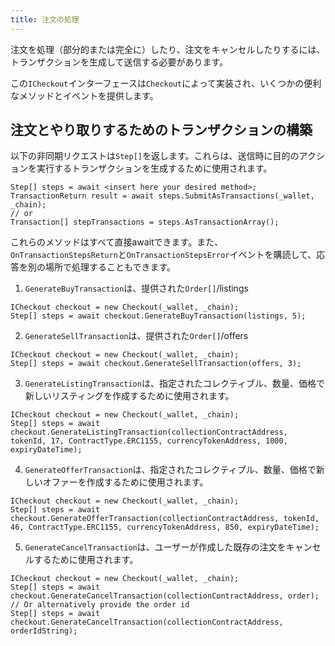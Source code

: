 ```yaml
---
title: 注文の処理
---
```


注文を処理（部分的または完全に）したり、注文をキャンセルしたりするには、トランザクションを生成して送信する必要があります。

この`ICheckout`インターフェースは`Checkout`によって実装され、いくつかの便利なメソッドとイベントを提供します。

## 注文とやり取りするためのトランザクションの構築

以下の非同期リクエストは`Step[]`を返します。これらは、送信時に目的のアクションを実行するトランザクションを生成するために使用されます。

```
Step[] steps = await <insert here your desired method>;
TransactionReturn result = await steps.SubmitAsTransactions(_wallet, _chain);
// or 
Transaction[] stepTransactions = steps.AsTransactionArray();
```

これらのメソッドはすべて直接awaitできます。また、`OnTransactionStepsReturn`と`OnTransactionStepsError`イベントを購読して、応答を別の場所で処理することもできます。

1. `GenerateBuyTransaction`は、提供された`Order[]`/listings

```
ICheckout checkout = new Checkout(_wallet, _chain);
Step[] steps = await checkout.GenerateBuyTransaction(listings, 5);
```

2. `GenerateSellTransaction`は、提供された`Order[]`/offers

```
ICheckout checkout = new Checkout(_wallet, _chain);
Step[] steps = await checkout.GenerateSellTransaction(offers, 3);
```

3. `GenerateListingTransaction`は、指定されたコレクティブル、数量、価格で新しいリスティングを作成するために使用されます。

```
ICheckout checkout = new Checkout(_wallet, _chain);
Step[] steps = await checkout.GenerateListingTransaction(collectionContractAddress, tokenId, 17, ContractType.ERC1155, currencyTokenAddress, 1000, expiryDateTime);
```

4. `GenerateOfferTransaction`は、指定されたコレクティブル、数量、価格で新しいオファーを作成するために使用されます。

```
ICheckout checkout = new Checkout(_wallet, _chain);
Step[] steps = await checkout.GenerateOfferTransaction(collectionContractAddress, tokenId, 46, ContractType.ERC1155, currencyTokenAddress, 850, expiryDateTime);
```

5. `GenerateCancelTransaction`は、ユーザーが作成した既存の注文をキャンセルするために使用されます。

```
ICheckout checkout = new Checkout(_wallet, _chain);
Step[] steps = await checkout.GenerateCancelTransaction(collectionContractAddress, order);
// Or alternatively provide the order id 
Step[] steps = await checkout.GenerateCancelTransaction(collectionContractAddress, orderIdString);
```
